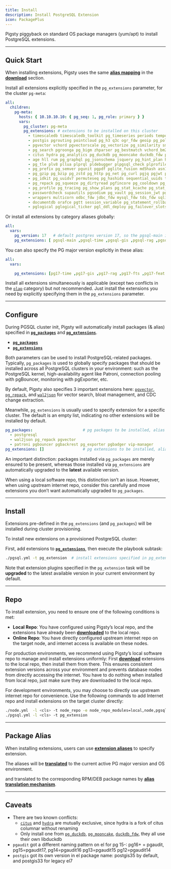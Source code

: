 ```yaml
---
title: Install
description: Install PostgreSQL Extension
icon: PackagePlus
---
```


Pigsty piggyback on standard OS package managers (yum/apt) to install PostgreSQL extensions.

------

## Quick Start

When installing extensions, Pigsty uses the same [**alias mapping**](/usage/pkg) in the [**download**](/usage/download) section.

Install all extensions explicitly specified in the `pg_extensions` parameter, for the cluster `pg-meta`:

```yaml
all:
  children:
    pg-meta:
      hosts: { 10.10.10.10: { pg_seq: 1, pg_role: primary } }
      vars:
        pg_cluster: pg-meta
        pg_extensions: # extensions to be installed on this cluster
          - timescaledb timescaledb_toolkit pg_timeseries periods temporal_tables emaj table_version pg_cron pg_task pg_later pg_background
          - postgis pgrouting pointcloud pg_h3 q3c ogr_fdw geoip pg_polyline pg_geohash #mobilitydb
          - pgvector vchord pgvectorscale pg_vectorize pg_similarity smlar pg_summarize pg_tiktoken pg4ml #pgml
          - pg_search pgroonga pg_bigm zhparser pg_bestmatch vchord_bm25 hunspell
          - citus hydra pg_analytics pg_duckdb pg_mooncake duckdb_fdw pg_parquet pg_fkpart pg_partman plproxy #pg_strom
          - age hll rum pg_graphql pg_jsonschema jsquery pg_hint_plan hypopg index_advisor pg_plan_filter imgsmlr pg_ivm pg_incremental pgmq pgq pg_cardano omnigres #rdkit
          - pg_tle plv8 pllua plprql pldebugger plpgsql_check plprofiler plsh pljava #plr #pgtap #faker #dbt2
          - pg_prefix pg_semver pgunit pgpdf pglite_fusion md5hash asn1oid roaringbitmap pgfaceting pgsphere pg_country pg_xenophile pg_currency pg_collection pgmp numeral pg_rational pguint pg_uint128 hashtypes ip4r pg_uri pgemailaddr pg_acl timestamp9 chkpass #pg_duration #debversion #pg_rrule
          - pg_gzip pg_bzip pg_zstd pg_http pg_net pg_curl pgjq pgjwt pg_smtp_client pg_html5_email_address url_encode pgsql_tweaks pg_extra_time pgpcre icu_ext pgqr pg_protobuf envvar floatfile pg_readme ddl_historization data_historization pg_schedoc pg_hashlib pg_xxhash shacrypt cryptint pg_ecdsa pgsparql
          - pg_idkit pg_uuidv7 permuteseq pg_hashids sequential_uuids topn quantile lower_quantile count_distinct omnisketch ddsketch vasco pgxicor tdigest first_last_agg extra_window_functions floatvec aggs_for_vecs aggs_for_arrays pg_arraymath pg_math pg_random pg_base36 pg_base62 pg_base58 pg_financial
          - pg_repack pg_squeeze pg_dirtyread pgfincore pg_cooldown pg_ddlx pg_prioritize pg_checksums pg_readonly pg_upless pg_permissions pgautofailover pg_catcheck preprepare pgcozy pg_orphaned pg_crash pg_cheat_funcs pg_fio pg_savior safeupdate pg_drop_events table_log #pgagent #pgpool
          - pg_profile pg_tracing pg_show_plans pg_stat_kcache pg_stat_monitor pg_qualstats pg_store_plans pg_track_settings pg_wait_sampling system_stats pg_meta pgnodemx pg_sqlog bgw_replstatus pgmeminfo toastinfo pg_explain_ui pg_relusage pagevis powa
          - passwordcheck supautils pgsodium pg_vault pg_session_jwt pg_anon pg_tde pgsmcrypto pgaudit pgauditlogtofile pg_auth_mon credcheck pgcryptokey pg_jobmon logerrors login_hook set_user pg_snakeoil pgextwlist pg_auditor sslutils pg_noset
          - wrappers multicorn odbc_fdw jdbc_fdw mysql_fdw tds_fdw sqlite_fdw pgbouncer_fdw mongo_fdw redis_fdw pg_redis_pubsub kafka_fdw hdfs_fdw firebird_fdw aws_s3 log_fdw #oracle_fdw #db2_fdw
          - documentdb orafce pgtt session_variable pg_statement_rollback pg_dbms_metadata pg_dbms_lock pgmemcache #pg_dbms_job #wiltondb
          - pglogical pglogical_ticker pgl_ddl_deploy pg_failover_slots db_migrator wal2json wal2mongo decoderbufs decoder_raw mimeo pg_fact_loader pg_bulkload #repmgr
```

Or install all extensions by category aliases globally:

```yaml
all:
  vars:
    pg_version: 17   # default postgres version 17, so the pgsql-main is equivalent to pg17-main
    pg_extensions: [ pgsql-main ,pgsql-time ,pgsql-gis ,pgsql-rag ,pgsql-fts ,pgsql-olap ,pgsql-feat ,pgsql-lang ,pgsql-type ,pgsql-util ,pgsql-func ,pgsql-admin ,pgsql-stat ,pgsql-sec ,pgsql-fdw ,pgsql-sim ,pgsql-etl]
```

You can also specify the PG major version explicitly in these alias:

```yaml
all:
  vars:

    pg_extensions: [pg17-time ,pg17-gis ,pg17-rag ,pg17-fts ,pg17-feat ,pg17-lang ,pg17-type ,pg17-util ,pg17-func ,pg17-admin ,pg17-stat ,pg17-sec ,pg17-fdw ,pg17-sim ,pg17-etl ] #,pg17-olap]
```

Install all extensions simultaneously is applicable (except two conflicts in the [`olap`](/ext/olap/) category) but not recommended. Just install the extensions you need by explicitly specifying them in the `pg_extensions` parameter.

------

## Configure

During PGSQL cluster init, Pigsty will automatically install packages (& alias) specified in [**`pg_packages`**](/docs/pgsql/param#pg_packages) and [**`pg_extensions`**](/docs/pgsql/param#pg_extensions).

- [**`pg_packages`**](/docs/pgsql/param#pg_packages)
- [**`pg_extensions`**](/docs/pgsql/param#pg_extensions)

Both parameters can be used to install PostgreSQL-related packages. Typically, `pg_packages` is used to globally specify packages that should be installed across all PostgreSQL clusters in your environment: such as the PostgreSQL kernel, high-availability agent like Patroni, connection pooling with pgBouncer, monitoring with pgExporter, etc.

By default, Pigsty also specifies 3 important extensions here: [`pgvector`](/ext/vector), [`pg_repack`](/ext/pg_repack), and [`wal2json`](/ext/wal2json) for vector search, bloat management, and CDC change extraction.

Meanwhile, `pg_extensions` is usually used to specify extension for a specific cluster. The default is an empty list, indicating no other extensions will be installed by default.

```yaml
pg_packages:                      # pg packages to be installed, alias can be used, state=present
  - postgresql
  - wal2json pg_repack pgvector
  - patroni pgbouncer pgbackrest pg_exporter pgbadger vip-manager
pg_extensions: []                 # pg extensions to be installed, alias can be used, state=latest
```

An important distinction: packages installed via `pg_packages` are merely ensured to be present, whereas those installed via `pg_extensions` are automatically upgraded to the **latest** available version.

When using a local software repo, this distinction isn’t an issue. However, when using upstream internet repo, consider this carefully and move extensions you don’t want automatically upgraded to `pg_packages`.

------

## Install

Extensions pre-defined in the `pg_extensions` (and `pg_packages`) will be installed during cluster provisioning.

To install new extensions on a provisioned PostgreSQL cluster:

First, add extensions to [**`pg_extensions`**](/docs/pgsql/param#pg_extensions), then execute the playbook subtask:

```bash
./pgsql.yml -t pg_extension  # install extensions specified in pg_extensions
```

Note that extension plugins specified in the `pg_extension` task will be **upgraded** to the latest available version in your current environment by default.

------

## Repo

To install extension, you need to ensure one of the following conditions is met:

- **Local Repo**: You have configured using Pigsty’s local repo, and the extensions have already been [**downloaded**](/usage/download/) to the local repo.
- **Online Repo**: You have directly configured upstream internet repo on the target node, and internet access is available on these nodes.

For production environments, we recommend using Pigsty’s local software repo to manage and install extensions uniformly: First [**download**](/usage/download) extensions to the local repo, then install them from there.
This ensures consistent extension versions across your environment and prevents database nodes from directly accessing the internet. You have to do nothing when installed from local repo, just make sure they are downloaded to the local repo.

For development environments, you may choose to directly use upstream internet repo for convenience. Use the following commands to add Internet repo and install extensions on the target cluster directly:

```bash
./node.yml  -l <cls> -t node_repo -e node_repo_modules=local,node,pgsql    # Enable internet repo on target node
./pgsql.yml -l <cls> -t pg_extension                                        # Install extensions using local+internet upstream repos
```

------

## Package Alias

When installing extensions, users can use [**extension aliases**](/usage/pkg) to specify extension.

The aliases will be [**translated**](/usage/pkg) to the current active PG major version and OS environment.

and translated to the corresponding RPM/DEB package names by [**alias translation mechanism**](/usage/pkg).

------

## Caveats

- There are two known conflicts:
  - [`citus`](/ext/citus/) and [`hydra`](/ext/columnar) are mutually exclusive, since hydra is a fork of citus columnar without renaming
  - Only install one from [`pg_duckdb`](/ext/pg_duckdb), [`pg_mooncake`](/ext/pg_mooncake), [`duckdb_fdw`](/ext/duckdb_fdw), they all use their own libduckdb
- `pgaudit` got a different naming pattern on el for pg 15-: pg16+ = pgaudit, pg15=pgaudit17, pg14=pgaudit16 pg13=pgaudit15 pg12=pgaudit14
- `postgis` got its own version in el package name: postgis35 by default, and postgis33 for legacy el7